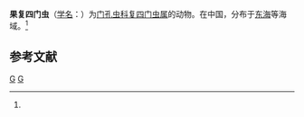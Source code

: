 {{Speciesbox
| taxon = Tetrapylonium strobilium
| binomial_authority = (Tan et Chen, 1990)<ref name='id9162'>{{cite web| url =http://www.bioinfo.cn/db05/BjdwSpecies.php?action=view&id=9162| title =果复四门虫| work =《中国动物物种编目数据库》| publisher =中国科学院微生物研究所| author =中国科学院动物研究所| accessdate =2009-04-16| deadurl =yes| archiveurl =https://web.archive.org/web/20160305071119/http://www.bioinfo.cn/db05/BjdwSpecies.php?action=view&id=9162| archivedate =2016-03-05}}</ref>
}}

'''果复四门虫'''（[[学名|学名]]：{{lang|la|''Tetrapylonium strobilium''}}）为[[门孔虫科|门孔虫科]][[复四门虫属|复四门虫属]]的动物。在中国，分布于[[东海|东海]]等海域。<ref name='id9162'/>

== 参考文献 ==
{{reflist}}

{{放射虫小作品}}

{{Taxonbar}}
[[Category:1990年描述的动物|G]]
[[Category:复四门虫属|G]]